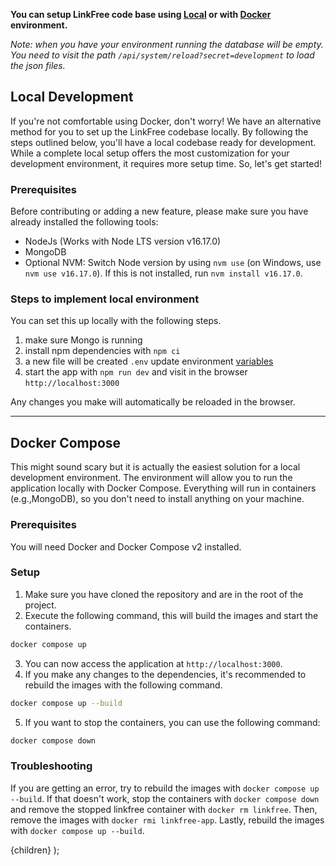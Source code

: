 
**You can setup LinkFree code base using [Local](#local-development) or with [Docker](#docker-compose) environment.**

_Note: when you have your environment running the database will be empty. You need to visit the path `/api/system/reload?secret=development` to load the json files._

## Local Development

If you're not comfortable using Docker, don't worry! We have an alternative method for you to set up the LinkFree codebase locally.
By following the steps outlined below, you'll have a local codebase ready for development.
While a complete local setup offers the most customization for your development environment, it requires more setup time.
So, let's get started!

### Prerequisites

Before contributing or adding a new feature, please make sure you have already installed the following tools:

- <Link href="https://nodejs.org/en/download/">NodeJs</Link> (Works with Node LTS
  version v16.17.0)
- <Link href="https://www.mongodb.com/home">MongoDB</Link>
- Optional <Link href="https://github.com/nvm-sh/nvm">NVM</Link>: Switch Node version by using `nvm use` (on Windows, use `nvm use v16.17.0`). If this is not installed, run `nvm install v16.17.0`.

### Steps to implement local environment

You can set this up locally with the following steps.

1. make sure Mongo is running
1. install npm dependencies with `npm ci`
1. a new file will be created `.env` update environment [variables](/docs/environments/environment-variables)
1. start the app with `npm run dev` and visit in the browser `http://localhost:3000`

Any changes you make will automatically be reloaded in the browser.

---

## Docker Compose

This might sound scary but it is actually the easiest solution for a local development environment.
The environment will allow you to run the application locally with Docker Compose. Everything will run in containers (e.g.,MongoDB), so you don't need to install anything on your machine.

### Prerequisites

You will need <Link href="https://docs.docker.com/compose/">Docker and Docker Compose v2</Link> installed.

### Setup

1. Make sure you have cloned the repository and are in the root of the project.
2. Execute the following command, this will build the images and start the containers.

```bash
docker compose up
```

3. You can now access the application at `http://localhost:3000`.
4. If you make any changes to the dependencies, it's recommended to rebuild the images with the following command.

```bash
docker compose up --build
```

5. If you want to stop the containers, you can use the following command:

```bash
docker compose down
```

### Troubleshooting

If you are getting an error, try to rebuild the images with `docker compose up --build`. If that doesn't work, stop the containers with `docker compose down` and remove the stopped linkfree container with `docker rm linkfree`. Then, remove the images with `docker rmi linkfree-app`. Lastly, rebuild the images with `docker compose up --build`.

  <DocsLayout title="LinkFree Local Development Documentation">
    {children}
  </DocsLayout>
);
